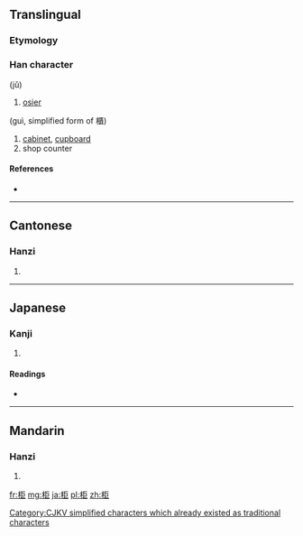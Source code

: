 {{also|櫃}}
==Translingual==

===Etymology===
{{Han compound|木|巨|c1=s|c2=p|t1=tree|t2=huge|ls=psc}}

===Han character===
{{Han char|rn=75|rad=木|as=05|sn=9|four=4191<sub>7</sub>|canj=木尸尸 (DSS)}}

(jǔ)

# [[osier]]
(guì, simplified form of 櫃)
# [[cabinet]], [[cupboard]]
# shop counter

====References====
* {{Han ref|kx=0519.140|dkj=14631|dj=0907.130|hdz=21167.050|uh=67DC|ud=26588|bh=CF40|bd=53056}}

[[Category:CJKV simplified characters which already existed as traditional characters]]

----

==Cantonese==

===Hanzi===
{{yue-hanzi|jyut=geoi2|y=geui2|tra=櫃}}

# {{defn|lang=yue|sort=木05}}

----

==Japanese==

===Kanji===
{{ja-kanji|grade=|rs=木05}}

# {{defn|lang=ja|sort=木05}}

====Readings====
* {{ja-readings|on=[[きょ]] (kyo), [[こ]] (ko), [[く]] (ku)|kun=[[あまだれ]] (amadare)}}

----

==Mandarin==

===Hanzi===
{{cmn-hanzi|tra=櫃|pin=[[guì]] ([[gui4]]), [[jǔ]] ([[ju3]])|wg=chü<sup>3</sup>}}

# {{defn|lang=cmn|sort=木05}}

[[fr:柜]]
[[mg:柜]]
[[ja:柜]]
[[pl:柜]]
[[zh:柜]]